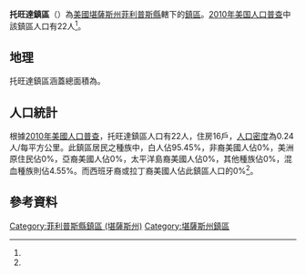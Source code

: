 {{noteTA
|G1=USState
}}
{{Infobox settlement
|official_name = 托旺達鎮區
|native_name = Towanda Township
|settlement_type = 鎮區
|pushpin_map=USA Kansas
|coordinates_display = inline,title
|coordinates_region = US-KS
|subdivision_type = [[世界政區索引|國家]]
|subdivision_name = [[美国|美国]]
|subdivision_type1 = [[美國行政區劃|州]]
|subdivision_name1 = [[堪薩斯州|堪薩斯州]]
|subdivision_type2 = [[堪薩斯州行政區劃|縣]]
|subdivision_name2 = [[菲利普斯縣_(堪薩斯州)|菲利普斯縣]]
|area_total_km2 = 93.24
|area_land_km2 = 93.05
|area_water_km2 = 0.19
|area_total_sq_mi =
|area_land_sq_mi =
|area_water_sq_mi =
|area_water_percent = 0.2
|population_as_of = [[2010年美国人口普查|2010]]
|population_footnotes = <ref name="Census 2010">{{cite web| url=http://factfinder2.census.gov| title=Race, Hispanic or Latino, Age, and Housing Occupancy: 2010 Census Redistricting Data, Towanda township, Phillips County, Kansas| publisher=U.S. Census Bureau, American FactFinder 2| accessdate=2016-09-10| archive-date=2013-09-11| archive-url=https://web.archive.org/web/20130911234518/http://factfinder2.census.gov/| dead-url=no}}</ref>
|population_total = 22
|population_density_km2 = auto
|elevation_footnotes = 
|elevation_m = 669
|elevation_ft = 
|latd = 39
|latm = 36
|lats = 50
|latNS = N
|longd = 99
|longm = 34
|longs = 24
|longEW = W
|postal_code_type =
|postal_code = 
|blank_name = [[聯邦資料處理標準|FIPS代碼]]
|blank_info = 20-71175
|blank1_name = [[地名信息系统|GNIS編號]] 
|blank1_info = [http://geonames.usgs.gov/pls/gnispublic/f?p=gnispq:3:::NO::P3_FID:0 0]
|website = 
|footnotes = 
}}

'''托旺達鎮區'''（{{lang-en|'''Towanda Township'''}}）為[[美國|美國]][[堪薩斯州|堪薩斯州]][[菲利普斯縣_(堪薩斯州)|菲利普斯縣]]轄下的[[行政鎮區|鎮區]]。[[2010年美国人口普查|2010年美国人口普查]]中該鎮區人口有22人<ref name="Census 2010"/>。

==地理==
托旺達鎮區涵蓋總面積為{{convert|93.24|km2|sqmi}}。

==人口統計==
根據[[2010年美國人口普查|2010年美國人口普查]]，托旺達鎮區人口有22人，住房16戶，[[人口密度|人口密度]]為0.24人/每平方公里。此鎮區居民之種族中，白人佔95.45%，非裔美國人佔0%，美洲原住民佔0%，亞裔美國人佔0%，太平洋島裔美國人佔0%，其他種族佔0%，混血種族則佔4.55%。而西班牙裔或拉丁裔美國人佔此鎮區人口的0%<ref name="Census 2010"/>。

==參考資料==
{{reflist}}

{{菲利普斯縣 (堪薩斯州)}}

{{DEFAULTSORT:Towanda}}
[[Category:菲利普斯縣鎮區_(堪薩斯州)|Category:菲利普斯縣鎮區 (堪薩斯州)]]
[[Category:堪薩斯州鎮區|Category:堪薩斯州鎮區]]

{{PhillipsCountyKS-geo-stub}}